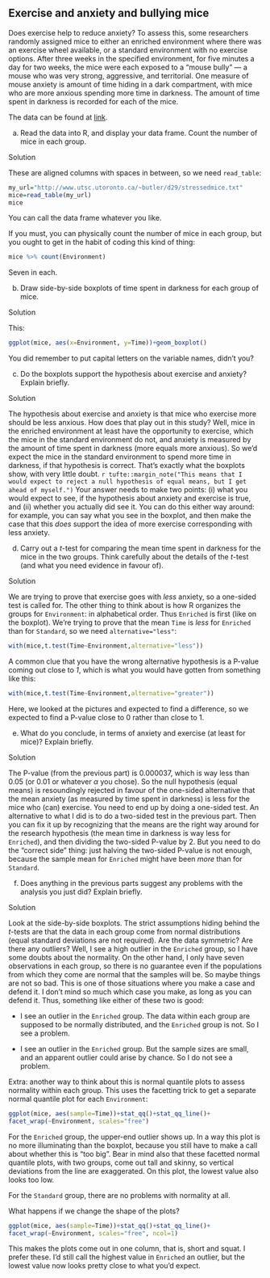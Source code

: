 ##  Exercise and anxiety and bullying mice


 Does exercise help to reduce anxiety?
To assess this, some researchers randomly assigned
mice to either 
an enriched environment where there was an exercise wheel available,
or a standard environment with no exercise options. After three weeks
in the specified environment, for five minutes a day for two weeks,
the mice were each exposed to a "mouse bully" --- a mouse who was very
strong, aggressive, and territorial. One measure of mouse anxiety is
amount of time hiding in a dark compartment, with mice who are more
anxious spending more time in darkness. The amount of time spent in
darkness is recorded for each of the mice. 

The data can be found at
[link](http://www.utsc.utoronto.ca/~butler/d29/stressedmice.txt). 



(a) Read the data into R, and display your data frame. Count the number of mice in each group. 

Solution


These are aligned columns with spaces in between, so we need `read_table`:
```r
my_url="http://www.utsc.utoronto.ca/~butler/d29/stressedmice.txt"
mice=read_table(my_url)
mice
```

   

You can call the data frame whatever you like.

If you must, you can physically count the number of mice in each group, but you ought to get in the habit of coding this kind of thing:

```r
mice %>% count(Environment)
```

 

Seven in each.
 


(b) Draw side-by-side boxplots of time spent in darkness for each
group of mice.

Solution


This:
```r
ggplot(mice, aes(x=Environment, y=Time))+geom_boxplot()
```

     

You did remember to put capital letters on the variable names, didn't you?
 


(c) Do the boxplots support the hypothesis about exercise and
anxiety? Explain briefly.

Solution


The hypothesis about exercise and anxiety is that mice who
exercise more should be less anxious. How does that play out in
this study? Well, mice in the enriched environment at least have
the opportunity to exercise, which the mice in the standard
environment do not, and anxiety is measured by the amount of time
spent in darkness (more equals more anxious).
So we'd expect the mice in the standard environment to spend more
time in darkness, if that hypothesis is correct.
That's exactly what the boxplots show, with very little
doubt.
`r tufte::margin_note("This means that I would expect to reject a null hypothesis of equal means, but I get ahead of myself.")`
Your answer needs to make two points: (i) what you would expect to
see, if the hypothesis about anxiety and exercise is true, and
(ii) whether you actually did see it. You can do this either way
around: for example, you can say what you see in the boxplot, and
then make the case that this *does* support the idea of more
exercise corresponding with less anxiety.
 


(d) Carry out a $t$-test for comparing the mean time spent in
darkness for the mice in the two groups. Think carefully about the
details of the $t$-test (and what you need evidence in favour of).

Solution


We are trying to prove that exercise goes with *less*
anxiety, so a one-sided test is called for. The other thing to
think about is how R organizes the groups for
`Environment`: in alphabetical order. Thus
`Enriched` is first (like on the boxplot). We're trying to
prove that the mean `Time` is *less* for
`Enriched` than for `Standard`, so we need `alternative="less"`:
```r
with(mice,t.test(Time~Environment,alternative="less"))
```

     

A common clue that you have the wrong alternative hypothesis is a P-value coming out close to *1*, which is what you would have gotten from something like this:

```r
with(mice,t.test(Time~Environment,alternative="greater"))
```

     

Here, we looked at the pictures and expected to find a difference, so we expected to find a P-value close to 0 rather than close to 1.
 


(e) What do you conclude, in terms of anxiety and exercise (at
least for mice)? Explain  briefly.

Solution


The P-value (from the previous part) is 0.000037, which is way less
than 0.05 (or 0.01 or whatever $\alpha$ you chose). So the null
hypothesis (equal means) is resoundingly rejected in favour of the
one-sided alternative that the mean anxiety (as measured by time
spent in darkness) is less for the mice who (can) exercise.
You need to end up by doing a one-sided test. An alternative to
what I did is to do a two-sided test in the previous part. Then
you can fix it up by recognizing that the means are the right way
around for the research hypothesis (the mean time in darkness is
way less for `Enriched`), and then dividing the two-sided
P-value by 2. But you need to do the "correct side" thing: just
halving the two-sided P-value is not enough, because the sample
mean for `Enriched` might have been *more* than for
`Standard`. 
 


(f) Does anything in the previous parts suggest any problems with
the analysis you just did? Explain briefly.

Solution


Look at the side-by-side boxplots. The strict assumptions hiding
behind the $t$-tests are that the data in each group come from
normal distributions (equal standard deviations are not
required). Are the data symmetric? Are there any outliers? Well, I
see a high outlier in the `Enriched` group, so I have some
doubts about the normality. On the other hand, I only have seven
observations in each group, so there is no guarantee even if the
populations from which they come are normal that the samples will
be. So maybe things are not so bad.
This is one of those situations where you make a case and defend it. I
don't mind so much which case you make, as long as you can defend
it. Thus, something like either of these two is good:


* I see an outlier in the `Enriched` group. The data
within each group are supposed to be normally distributed, and
the `Enriched` group is not. So I see a problem.

* I see an outlier in the `Enriched` group. But the
sample sizes are small, and an apparent outlier could arise by
chance. So I do not see a problem.

Extra: another way to think about this is normal quantile plots to assess
normality within each group. This uses the facetting trick to get a separate normal quantile plot for each `Environment`:
```r
ggplot(mice, aes(sample=Time))+stat_qq()+stat_qq_line()+
facet_wrap(~Environment, scales="free")
```

     

For the `Enriched` group, the upper-end outlier shows up. In a
way this plot is no more illuminating than the boxplot, because you
still have to make a call about whether this is "too big". Bear in
mind also that these facetted normal quantile plots, with two groups,
come out tall and skinny, so vertical deviations from the line are
exaggerated. On this plot, the lowest value also looks too low.

For the `Standard` group, there are no problems with normality
at all.

What happens if we change the shape of the plots?

```r
ggplot(mice, aes(sample=Time))+stat_qq()+stat_qq_line()+
facet_wrap(~Environment, scales="free", ncol=1)
```

     

This makes the plots come out in one column, that is, short and
squat. I prefer these. I'd still call the highest value in
`Enriched` an outlier, but the lowest value now looks pretty
close to what you'd expect.
 


